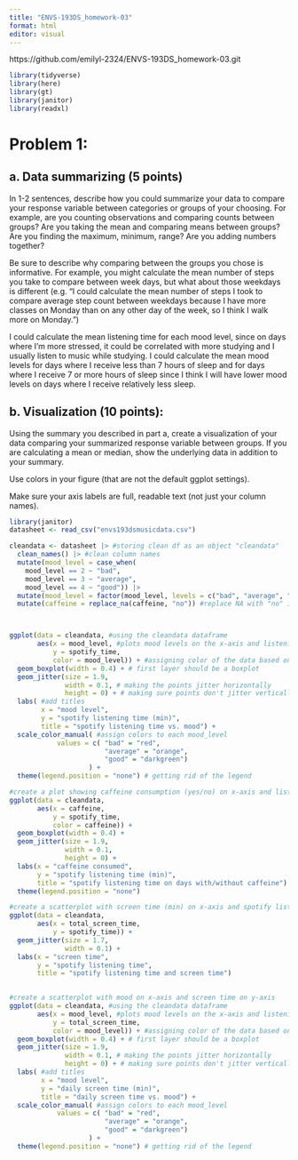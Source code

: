 ```yaml
---
title: "ENVS-193DS_homework-03"
format: html
editor: visual
---
```

https://github.com/emilyl-2324/ENVS-193DS_homework-03.git 

```r
library(tidyverse)
library(here)
library(gt)
library(janitor)
library(readxl)
```
# Problem 1: 
## a. Data summarizing (5 points)
In 1-2 sentences, describe how you could summarize your data to compare your response variable between categories or groups of your choosing. For example, are you counting observations and comparing counts between groups? Are you taking the mean and comparing means between groups? Are you finding the maximum, minimum, range? Are you adding numbers together?

Be sure to describe why comparing between the groups you chose is informative. For example, you might calculate the mean number of steps you take to compare between week days, but what about those weekdays is different (e.g. “I could calculate the mean number of steps I took to compare average step count between weekdays because I have more classes on Monday than on any other day of the week, so I think I walk more on Monday.”)

I could calculate the mean listening time for each mood level, since on days where I'm more stressed, it could be correlated with more studying and I usually listen to music while studying. I could calculate the mean mood levels for days where I receive less than 7 hours of sleep and for days where I receive 7 or more hours of sleep since I think I will have lower mood levels on days where I receive relatively less sleep.

## b. Visualization (10 points): 
Using the summary you described in part a, create a visualization of your data comparing your summarized response variable between groups. If you are calculating a mean or median, show the underlying data in addition to your summary.

Use colors in your figure (that are not the default ggplot settings).

Make sure your axis labels are full, readable text (not just your column names).

```r
library(janitor)
datasheet <- read_csv("envs193dsmusicdata.csv")

cleandata <- datasheet |> #storing clean df as an object "cleandata"
  clean_names() |> #clean column names 
  mutate(mood_level = case_when(
    mood_level == 2 ~ "bad",
    mood_level == 3 ~ "average",
    mood_level == 4 ~ "good")) |> 
  mutate(mood_level = factor(mood_level, levels = c("bad", "average", "good"))) |> # set order here
  mutate(caffeine = replace_na(caffeine, "no")) #replace NA with "no" in caffeine column



ggplot(data = cleandata, #using the cleandata dataframe 
       aes(x = mood_level, #plots mood levels on the x-axis and listening time on the y-axis 
           y = spotify_time,  
           color = mood_level)) + #assigning color of the data based on mood 
  geom_boxplot(width = 0.4) + # first layer should be a boxplot 
  geom_jitter(size = 1.9,
              width = 0.1, # making the points jitter horizontally 
              height = 0) + # making sure points don't jitter vertically 
  labs( #add titles
        x = "mood level", 
        y = "spotify listening time (min)",
        title = "spotify listening time vs. mood") + 
  scale_color_manual( #assign colors to each mood_level
            values = c( "bad" = "red",
                        "average" = "orange",
                        "good" = "darkgreen")
                    ) +
  theme(legend.position = "none") # getting rid of the legend

```

```r
#create a plot showing caffeine consumption (yes/no) on x-axis and listening time (min) on y-axis 
ggplot(data = cleandata,
       aes(x = caffeine, 
           y = spotify_time, 
           color = caffeine)) +
  geom_boxplot(width = 0.4) + 
  geom_jitter(size = 1.9, 
              width = 0.1, 
              height = 0) +
  labs(x = "caffeine consumed",
       y = "spotify listening time (min)",
       title = "spotify listening time on days with/without caffeine") +
  theme(legend.position = "none")
```

```r
#create a scatterplot with screen time (min) on x-axis and spotify listening time (min) on y-axis
ggplot(data = cleandata, 
       aes(x = total_screen_time,
           y = spotify_time)) +
  geom_jitter(size = 1.7,
              width = 0.1) + 
  labs(x = "screen time",
       y = "spotify listening time",
       title = "spotify listening time and screen time")
  
```

```r
#create a scatterplot with mood on x-axis and screen time on y-axis
ggplot(data = cleandata, #using the cleandata dataframe 
       aes(x = mood_level, #plots mood levels on the x-axis and listening time on the y-axis 
           y = total_screen_time,  
           color = mood_level)) + #assigning color of the data based on mood 
  geom_boxplot(width = 0.4) + # first layer should be a boxplot 
  geom_jitter(size = 1.9,
              width = 0.1, # making the points jitter horizontally 
              height = 0) + # making sure points don't jitter vertically 
  labs( #add titles
        x = "mood level", 
        y = "daily screen time (min)",
        title = "daily screen time vs. mood") + 
  scale_color_manual( #assign colors to each mood_level
            values = c( "bad" = "red",
                        "average" = "orange",
                        "good" = "darkgreen")
                    ) +
  theme(legend.position = "none") # getting rid of the legend
```

